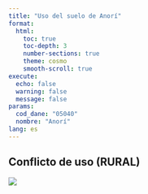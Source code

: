 ```yaml
---
title: "Uso del suelo de Anorí"
format: 
  html:
    toc: true
    toc-depth: 3
    number-sections: true
    theme: cosmo
    smooth-scroll: true
execute:
  echo: false
  warning: false
  message: false
params:
  cod_dane: "05040"
  nombre: "Anorí"
lang: es
---
```



## Conflicto de uso (RURAL)

![](img_r1/conf_porcentajes.png)
